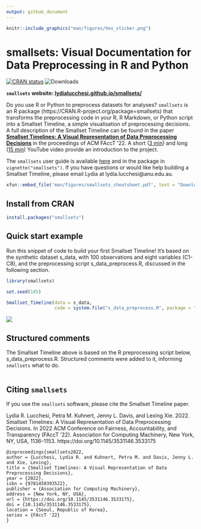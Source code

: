 ```yaml
---
output: github_document
---
```


```r
knitr::include_graphics("man/figures/hex_sticker.png")
```

# smallsets: Visual Documentation for Data Preprocessing in R and Python

[![CRAN status](https://www.r-pkg.org/badges/version/smallsets)](https://CRAN.R-project.org/package=smallsets)
![Downloads](https://cranlogs.r-pkg.org/badges/grand-total/smallsets)

**`smallsets` website: [lydialucchesi.github.io/smallsets/](https://lydialucchesi.github.io/smallsets/)**

Do you use R or Python to preprocess datasets for analyses? `smallsets` is an R package (https://CRAN.R-project.org/package=smallsets) that transforms the preprocessing code in your R, R Markdown, or Python script into a Smallset Timeline, a simple visualisation of preprocessing decisions. A full description of the Smallset Timeline can be found in the paper [**Smallset Timelines: A Visual Representation of Data Preprocessing Decisions**](https://dl.acm.org/doi/abs/10.1145/3531146.3533175) in the proceedings of ACM FAccT '22. A short ([3 min](https://www.youtube.com/watch?v=_fpn02h3IUo)) and long ([15 min](https://www.youtube.com/watch?v=I_ksOv6rj1Y)) YouTube video provide an introduction to the project.

The `smallsets` user guide is available [here](https://lydialucchesi.github.io/smallsets/articles/smallsets.html) and in the package in `vignette("smallsets")`. If you have questions or would like help building a Smallset Timeline, please email Lydia at lydia.lucchesi@anu.edu.au.

```r
xfun::embed_file('man/figures/smallsets_cheatsheet.pdf', text = "Download smallsets cheatsheet (1-page PDF)")
```

## Install from CRAN

```r
install.packages("smallsets")
```

## Quick start example

Run this snippet of code to build your first Smallset Timeline! It's based on the synthetic dataset s_data, with 100 observations and eight variables (C1-C8), and the preprocessing script s_data_preprocess.R, discussed in the following section.

```r
library(smallsets)

set.seed(145)

Smallset_Timeline(data = s_data,
                  code = system.file("s_data_preprocess.R", package = "smallsets"))
```

![](man/figures/quick-start-example-1.png)

## Structured comments

The Smallset Timeline above is based on the R preprocessing script below, s_data_preprocess.R. Structured comments were added to it, informing `smallsets` what to do.

```r
```

## Citing `smallsets`

If you use the `smallsets` software, please cite the Smallset Timeline paper.

Lydia R. Lucchesi, Petra M. Kuhnert, Jenny L. Davis, and Lexing Xie. 2022. Smallset Timelines: A Visual Representation of Data Preprocessing Decisions. In 2022 ACM Conference on Fairness, Accountability, and Transparency (FAccT '22). Association for Computing Machinery, New York, NY, USA, 1136–1153. https://doi.org/10.1145/3531146.3533175

```
@inproceedings{smallsets2022, 
author = {Lucchesi, Lydia R. and Kuhnert, Petra M. and Davis, Jenny L. and Xie, Lexing}, 
title = {Smallset Timelines: A Visual Representation of Data Preprocessing Decisions}, 
year = {2022}, 
isbn = {9781450393522}, 
publisher = {Association for Computing Machinery}, 
address = {New York, NY, USA}, 
url = {https://doi.org/10.1145/3531146.3533175}, 
doi = {10.1145/3531146.3533175}, 
location = {Seoul, Republic of Korea}, 
series = {FAccT '22}
}
```